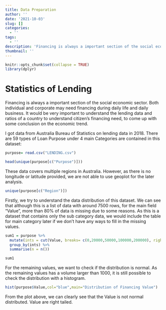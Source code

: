 ---
title: Data Preparation
author: ''
date: '2021-10-03'
slug: []
categories:
  - ''
tags:
  - ''
description: 'Financing is always a important section of the social economic sector. Both individual and corporate may need financing during daily life and daily business. It would be very important to understand the lending data and ratios of a country to understand citizen's financing need, to come up with some conclusion on the economic trend.'
thumbnail: ''
---

```{r setup, include=FALSE}
knitr::opts_chunk$set(collapse = TRUE)
library(dplyr)

```

# Statistics of Lending

Financing is always a important section of the social economic sector. Both individual and corporate may need financing during daily life and daily business. It would be very important to understand the lending data and ratios of a country to understand citizen's financing need, to come up with some conclusion on the economic trend.

<!--more-->

I got data from Australia Bureau of Statistics on lending data in 2018. There are 59 types of Loan Purpose under 4 main Categories are contained in this dataset:

```{r echo=FALSE, message=FALSE, warning=FALSE}
purpose= read.csv("LENDING.csv")

head(unique(purpose[c("Purpose")]))


```

These data covers multiple regions in Australia. However, as there is no longitude or latitude provided, we are not able to use geoplot for the later analysis.


```{r echo=FALSE, message=FALSE, warning=FALSE}
unique(purpose[c("Region")])

```


Firstly, we try to understand the data distribution of this dataset. We can see that although this is a list of data with around 7500 rows, for the main field "Value", more than 80% of data is missing due to some reasons. As this is a dataset that contains only the sub category data, we would include the table for main category later if we don't have any ways to fill in the missing values.

```{r sum1, echo=FALSE, fig.cap='Distribution of Financing Purpose', tidy=FALSE}

sum1 = purpose %>% 
  mutate(ints = cut(Value, breaks= c(0,20000,50000,100000,200000), right = F)) %>%
  group_by(ints) %>%
  summarise(n = n())

sum1

```

For the remaining values, we want to check if the distribution is normal. As the remaining values has a volume larger than 1000, it is still possible to check the distribution with a histogram.

```{r plot1, echo=FALSE, fig.cap='Distribution of Financing Value', tidy=FALSE}

hist(purpose$Value,col="blue",main="Distribution of Financing Value")


```

From the plot above, we can clearly see that the Value is not normal distributed. Value are right tailed.